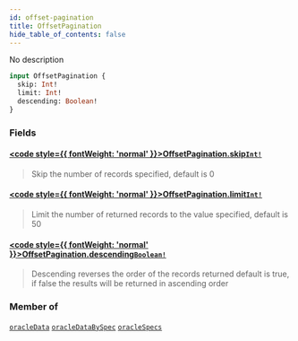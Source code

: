 ```yaml
---
id: offset-pagination
title: OffsetPagination
hide_table_of_contents: false
---
```








No description

```graphql
input OffsetPagination {
  skip: Int!
  limit: Int!
  descending: Boolean!
}
```


### Fields

#### [<code style={{ fontWeight: 'normal' }}>OffsetPagination.<b>skip</b></code>](#)<Bullet />[`Int!`](/testnet/api/graphql/scalars/int) <Badge class="secondary" text="non-null"/> <Badge class="secondary" text="scalar"/>
> Skip the number of records specified, default is 0
> 

#### [<code style={{ fontWeight: 'normal' }}>OffsetPagination.<b>limit</b></code>](#)<Bullet />[`Int!`](/testnet/api/graphql/scalars/int) <Badge class="secondary" text="non-null"/> <Badge class="secondary" text="scalar"/>
> Limit the number of returned records to the value specified, default is 50
> 

#### [<code style={{ fontWeight: 'normal' }}>OffsetPagination.<b>descending</b></code>](#)<Bullet />[`Boolean!`](/testnet/api/graphql/scalars/boolean) <Badge class="secondary" text="non-null"/> <Badge class="secondary" text="scalar"/>
> Descending reverses the order of the records returned
default is true, if false the results will be returned in ascending order
> 



### Member of

[`oracleData`](/testnet/api/graphql/queries/oracle-data)  <Badge class="secondary" text="query"/><Bullet />[`oracleDataBySpec`](/testnet/api/graphql/queries/oracle-data-by-spec)  <Badge class="secondary" text="query"/><Bullet />[`oracleSpecs`](/testnet/api/graphql/queries/oracle-specs)  <Badge class="secondary" text="query"/>



